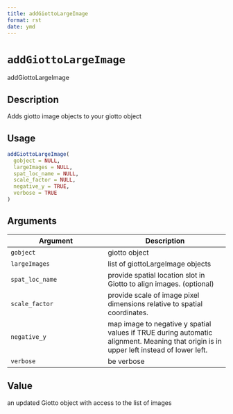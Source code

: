 ```yaml
--- 
title: addGiottoLargeImage 
format: rst 
date: ymd 
--- 
```

# `addGiottoLargeImage`

addGiottoLargeImage


## Description

Adds giotto image objects to your giotto object


## Usage

```r
addGiottoLargeImage(
  gobject = NULL,
  largeImages = NULL,
  spat_loc_name = NULL,
  scale_factor = NULL,
  negative_y = TRUE,
  verbose = TRUE
)
```


## Arguments

Argument      |Description
------------- |----------------
`gobject`     |     giotto object
`largeImages`     |     list of giottoLargeImage objects
`spat_loc_name`     |     provide spatial location slot in Giotto to align images. (optional)
`scale_factor`     |     provide scale of image pixel dimensions relative to spatial coordinates.
`negative_y`     |     map image to negative y spatial values if TRUE during automatic alignment. Meaning that origin is in upper left instead of lower left.
`verbose`     |     be verbose


## Value

an updated Giotto object with access to the list of images


